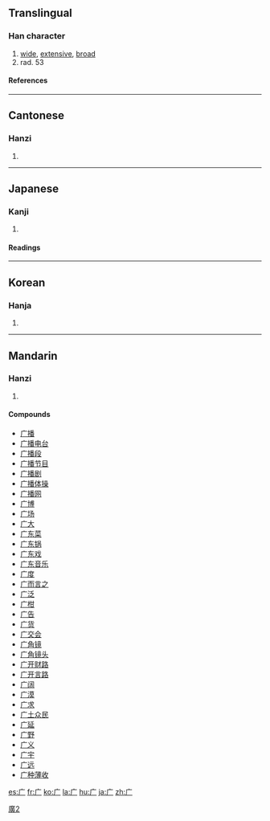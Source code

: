 {{see|厂}}
<!--{{see|廣}}-->
==Translingual==
{{Han stroke|[[Image:广-order.gif]]}}
===Han character===
{{Han char|rn=53|rad=广|as=00|sn=3|four=|canj=卜竹 (YH)}}
# [[wide]], [[extensive]], [[broad]]
# rad. 53
====References====
{{Han ref|kx=0343.050|dkj=09221|dj=0652.140|hdz=20872.060|uh=5E7F|ud=24191}}
----

==Cantonese==
===Hanzi===
{{yue-hanzi|jyut=|y=yim2}}
# {{defn|Cantonese}}
----
==Japanese==
===Kanji===
{{ja-kanji|grade=|rs=广00}}
# {{defn|Japanese}} 
====Readings====
{{ja-readings|on=[[こう]] (kou)|kun=[[ひろ]] (hiro)}}
----

==Korean==
===Hanja===
{{ko-hanja|hangeul=엄|rv=eom|mr=ŏm}}
# {{defn|Korean}}
----
==Mandarin==
===Hanzi===
{{cmn-hanzi|tra=廣|pin=[[ān]] (an1), [[guǎng]] (guang3), [[yǎn]] (yan3)|wg=an<sup>1</sup>, kuang<sup>3</sup>, yen<sup>3</sup>}}
# {{defn|Mandarin}}

====Compounds====
*[[广播]]
*[[广播电台]]
*[[广播段]]
*[[广播节目]]
*[[广播剧]]
*[[广播体操]]
*[[广播网]]
*[[广博]]
*[[广场]]
*[[广大]]
*[[广东菜]]
*[[广东锅]]
*[[广东戏]]
*[[广东音乐]]
*[[广度]]
*[[广而言之]]
*[[广泛]]
*[[广柑]]
*[[广告]]
*[[广货]]
*[[广交会]]
*[[广角镜]]
*[[广角镜头]]
*[[广开财路]]
*[[广开言路]]
*[[广阔]]
*[[广漠]]
*[[广求]]
*[[广土众民]]
*[[广延]]
*[[广野]]
*[[广义]]
*[[广宇]]
*[[广远]]
*[[广种薄收]]

[[Category:CJKV characters simplified differently in Japan and China|廣2]]

[[es:广]]
[[fr:广]]
[[ko:广]]
[[la:广]]
[[hu:广]]
[[ja:广]]
[[zh:广]]